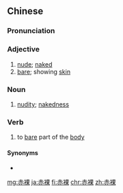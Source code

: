 ==Chinese==
{{zh-forms}}

===Pronunciation===
{{zh-pron
|m=chìluǒ
|c=cek3 lo2
|cat=a,n
}}

===Adjective===
{{zh-adj}}

# [[nude]]; [[naked]]
# [[bare]]; showing [[skin]]

===Noun===
{{zh-noun}}

# [[nudity]]; [[nakedness]]

===Verb===
{{zh-verb}}

# to [[bare]] part of the [[body]]

====Synonyms====
* {{zh-l|裸體}}

[[mg:赤裸]]
[[ja:赤裸]]
[[fi:赤裸]]
[[chr:赤裸]]
[[zh:赤裸]]